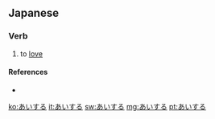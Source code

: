 ==Japanese==

===Verb===
{{ja-verb|type=3|tr=trans}}
# {{ja-def|愛する}} to [[love]]

====References====
* {{R:Kodansha}}

[[ko:あいする]]
[[it:あいする]]
[[sw:あいする]]
[[mg:あいする]]
[[pt:あいする]]